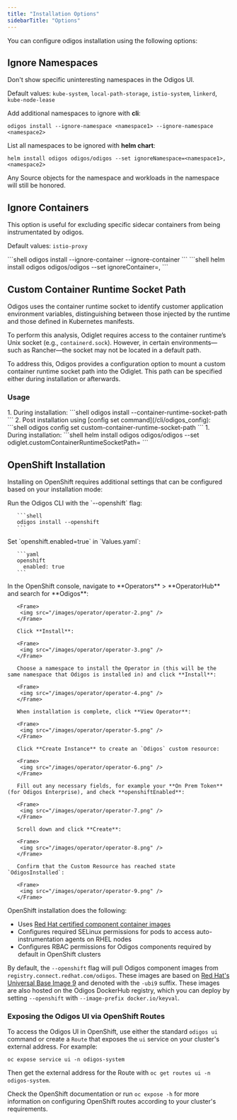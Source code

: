 ```yaml
---
title: "Installation Options"
sidebarTitle: "Options"
---
```


You can configure odigos installation using the following options:

## Ignore Namespaces

Don't show specific uninteresting namespaces in the Odigos UI.

Default values: `kube-system`, `local-path-storage`, `istio-system`, `linkerd`, `kube-node-lease`

Add additional namespaces to ignore with **cli**:
```shell
odigos install --ignore-namespace <namespace1> --ignore-namespace <namespace2>
```

List all namespaces to be ignored with **helm chart**:
```shell
helm install odigos odigos/odigos --set ignoreNamespace=<namespace1>,<namespace2>
```

Any Source objects for the namespace and workloads in the namespace will still be honored.

## Ignore Containers

This option is useful for excluding specific sidecar containers from being instrumentated by odigos. 

Default values: `istio-proxy`

<Tabs>
  <Tab title="Odigos CLI">
     ```shell
     odigos install --ignore-container <container1> --ignore-container <container2>
     ```
  </Tab>
  <Tab title="Helm Chart">
     ```shell
     helm install odigos odigos/odigos --set ignoreContainer=<container1>,<container2>
     ```
  </Tab>  
</Tabs>


## Custom Container Runtime Socket Path
Odigos uses the container runtime socket to identify customer application environment variables, distinguishing between those injected by the runtime and those defined in Kubernetes manifests.

To perform this analysis, Odiglet requires access to the container runtime’s Unix socket (e.g., `containerd.sock`). However, in certain environments—such as Rancher—the socket may not be located in a default path.

To address this, Odigos provides a configuration option to mount a custom container runtime socket path into the Odiglet. This path can be specified either during installation or afterwards.
### Usage
<Tabs>
  <Tab title="Odigos CLI">
     1. During installation:
     ```shell
     odigos install --container-runtime-socket-path <unix socket path>
     ```
     2. Post installation using [config set command](/cli/odigos_config):
     ```shell
     odigos config set custom-container-runtime-socket-path <unix socket path>
     ```
  </Tab>
  <Tab title="Helm Chart">
     1. During installation:
     ```shell
     helm install odigos odigos/odigos --set odiglet.customContainerRuntimeSocketPath=<unix socket path>
     ```
  </Tab>  
</Tabs>


## OpenShift Installation

Installing on OpenShift requires additional settings that can be
configured based on your installation mode:

<Tabs>
  <Tab title="Odigos CLI">
       Run the Odigos CLI with the `--openshift` flag:

       ```shell
       odigos install --openshift
       ```
  </Tab>
  <Tab title="Helm Chart">
       Set `openshift.enabled=true` in `Values.yaml`:

       ```yaml
       openshift
         enabled: true
       ```
  </Tab>
  <Tab title="Operator">
       In the OpenShift console, navigate to **Operators** > **OperatorHub** and search for **Odigos**:

       <Frame>
        <img src="/images/operator/operator-2.png" />
       </Frame>

       Click **Install**:

       <Frame>
        <img src="/images/operator/operator-3.png" />
       </Frame>

       Choose a namespace to install the Operator in (this will be the same namespace that Odigos is installed in) and click **Install**:

       <Frame>
        <img src="/images/operator/operator-4.png" />
       </Frame>

       When installation is complete, click **View Operator**:

       <Frame>
        <img src="/images/operator/operator-5.png" />
       </Frame>

       Click **Create Instance** to create an `Odigos` custom resource:

       <Frame>
        <img src="/images/operator/operator-6.png" />
       </Frame>

       Fill out any necessary fields, for example your **On Prem Token** (for Odigos Enterprise), and check **openshiftEnabled**:

       <Frame>
        <img src="/images/operator/operator-7.png" />
       </Frame>

       Scroll down and click **Create**:

       <Frame>
        <img src="/images/operator/operator-8.png" />
       </Frame>

       Confirm that the Custom Resource has reached state `OdigosInstalled`:

       <Frame>
        <img src="/images/operator/operator-9.png" />
       </Frame>
  </Tab>
</Tabs>

OpenShift installation does the following:

* Uses [Red Hat certified component container images](https://odigos.io/blog/openshift-certified)
* Configures required SELinux permissions for pods to access auto-instrumentation agents on RHEL nodes
* Configures RBAC permissions for Odigos components required by default in OpenShift clusters

By default, the `--openshift` flag will pull Odigos component images
from `registry.connect.redhat.com/odigos`. These images are based on
[Red Hat's Universal Base Image
9](https://catalog.redhat.com/software/base-images) and denoted with
the `-ubi9` suffix. These images are also hosted on the Odigos
DockerHub registry, which you can deploy by setting `--openshift` with
`--image-prefix docker.io/keyval`.

### Exposing the Odigos UI via OpenShift Routes

To access the Odigos UI in OpenShift, use either the standard `odigos
ui` command or create a `Route` that exposes the `ui` service on your
cluster's external address. For example:

```
oc expose service ui -n odigos-system
```

Then get the external address for the Route with `oc get routes ui -n
odigos-system`.

Check the OpenShift documentation or run `oc expose -h` for more
information on configuring OpenShift routes according to your
cluster's requirements.
